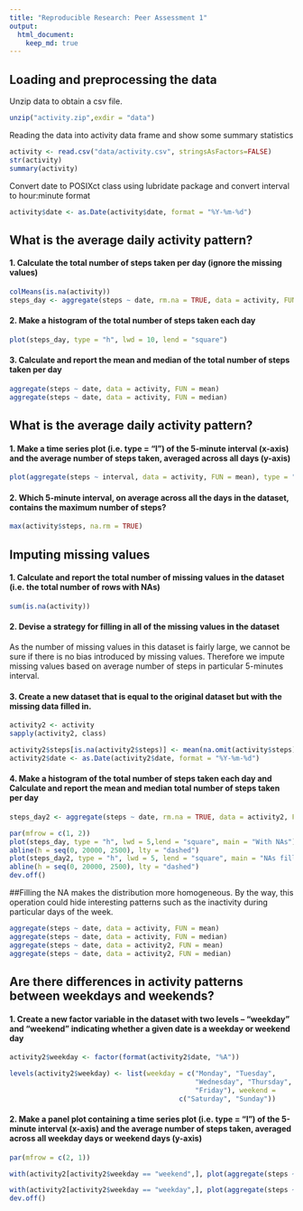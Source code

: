 ```yaml
---
title: "Reproducible Research: Peer Assessment 1"
output: 
  html_document:
    keep_md: true
---
```



## Loading and preprocessing the data
Unzip data to obtain a csv file.

```r
unzip("activity.zip",exdir = "data")
```
Reading the data into activity data frame and show some summary statistics
```r
activity <- read.csv("data/activity.csv", stringsAsFactors=FALSE)
str(activity)
summary(activity)
```

Convert date to POSIXct class using lubridate package and convert interval to hour:minute format
```r

activity$date <- as.Date(activity$date, format = "%Y-%m-%d")

```


## What is the average daily activity pattern?
#### 1. Calculate the total number of steps taken per day (ignore the missing values)
```r
colMeans(is.na(activity))
steps_day <- aggregate(steps ~ date, rm.na = TRUE, data = activity, FUN = sum)
```

####  2. Make a histogram of the total number of steps taken each day

```r
plot(steps_day, type = "h", lwd = 10, lend = "square")
```

#### 3. Calculate and report the mean and median of the total number of steps taken per day

```r
aggregate(steps ~ date, data = activity, FUN = mean)
aggregate(steps ~ date, data = activity, FUN = median)
```

## What is the average daily activity pattern?

#### 1. Make a time series plot (i.e. type = "l") of the 5-minute interval (x-axis) and the average number of steps taken, averaged across all days (y-axis)  

```r
plot(aggregate(steps ~ interval, data = activity, FUN = mean), type = "l")
```

#### 2. Which 5-minute interval, on average across all the days in the dataset, contains the maximum number of steps?
```r
max(activity$steps, na.rm = TRUE)
```


## Imputing missing values

#### 1. Calculate and report the total number of missing values in the dataset (i.e. the total number of rows with NAs)

```r
sum(is.na(activity))
```

#### 2. Devise a strategy for filling in all of the missing values in the dataset

As the number of missing values in this dataset is fairly large, we cannot be sure if there is no bias introduced by missing values. Therefore we impute missing values based on average number of steps in particular 5-minutes interval. 

#### 3. Create a new dataset that is equal to the original dataset but with the missing data filled in.
```r
activity2 <- activity
sapply(activity2, class)

activity2$steps[is.na(activity2$steps)] <- mean(na.omit(activity$steps))
activity2$date <- as.Date(activity2$date, format = "%Y-%m-%d")
```


#### 4. Make a histogram of the total number of steps taken each day and Calculate and report the mean and median total number of steps taken per day

```r
steps_day2 <- aggregate(steps ~ date, rm.na = TRUE, data = activity2, FUN = sum)

par(mfrow = c(1, 2))
plot(steps_day, type = "h", lwd = 5,lend = "square", main = "With NAs")
abline(h = seq(0, 20000, 2500), lty = "dashed")
plot(steps_day2, type = "h", lwd = 5, lend = "square", main = "NAs filled")
abline(h = seq(0, 20000, 2500), lty = "dashed")
dev.off()
```

##Filling the NA makes the distribution more homogeneous. By the way, this operation could hide interesting patterns such as the inactivity during particular days of the week.

``` r
aggregate(steps ~ date, data = activity, FUN = mean)
aggregate(steps ~ date, data = activity, FUN = median)
aggregate(steps ~ date, data = activity2, FUN = mean)
aggregate(steps ~ date, data = activity2, FUN = median)
```
## Are there differences in activity patterns between weekdays and weekends?

#### 1. Create a new factor variable in the dataset with two levels – “weekday” and “weekend” indicating whether a given date is a weekday or weekend day

```r
activity2$weekday <- factor(format(activity2$date, "%A"))

levels(activity2$weekday) <- list(weekday = c("Monday", "Tuesday",
                                              "Wednesday", "Thursday",
                                              "Friday"), weekend =
                                          c("Saturday", "Sunday"))
```

#### 2. Make a panel plot containing a time series plot (i.e. type = "l") of the 5-minute interval (x-axis) and the average number of steps taken, averaged across all weekday days or weekend days (y-axis)


```r
par(mfrow = c(2, 1))

with(activity2[activity2$weekday == "weekend",], plot(aggregate(steps ~ interval, FUN = mean), type = "l", main = "Weekends"))

with(activity2[activity2$weekday == "weekday",], plot(aggregate(steps ~ interval, FUN = mean), type = "l", main = "Weekdays"))
dev.off()
```